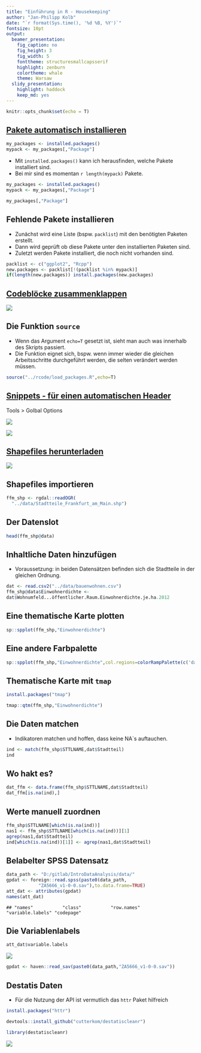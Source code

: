 ```yaml
---
title: "Einführung in R - Housekeeping"
author: "Jan-Philipp Kolb"
date: "`r format(Sys.time(), '%d %B, %Y')`"
fontsize: 10pt
output: 
  beamer_presentation: 
    fig_caption: no
    fig_height: 3
    fig_width: 5
    fonttheme: structuresmallcapsserif
    highlight: zenburn
    colortheme: whale
    theme: Warsaw
  slidy_presentation: 
    highlight: haddock
    keep_md: yes
---
```


```r
knitr::opts_chunk$set(echo = T)
```


## [Pakete automatisch installieren](https://stackoverflow.com/questions/4090169/elegant-way-to-check-for-missing-packages-and-install-them)

```r
my_packages <- installed.packages()
mypack <- my_packages[,"Package"]
```


<!--

-->

- Mit `installed.packages()` kann ich herausfinden, welche Pakete installiert sind.
- Bei mir sind es momentan `r length(mypack)` Pakete.

```r
my_packages <- installed.packages()
mypack <- my_packages[,"Package"]
```

```r
my_packages[,"Package"]
```


## Fehlende Pakete installieren

- Zunächst wird eine Liste (bspw. `packlist`) mit den benötigten Paketen erstellt.
- Dann wird geprüft ob diese Pakete unter den installierten Paketen sind.
- Zuletzt werden Pakete installiert, die noch nicht vorhanden sind. 

```r
packlist <- c("ggplot2", "Rcpp")
new.packages <- packlist[!(packlist %in% mypack)]
if(length(new.packages)) install.packages(new.packages)
```


## [Codeblöcke zusammenklappen](https://support.rstudio.com/hc/en-us/articles/200484568-Code-Folding-and-Sections)

![](figure/codefolding.PNG)

<!--
##
https://support.rstudio.com/hc/en-us/articles/204463668-Code-Snippets
-->

## Die Funktion `source`

- Wenn das Argument `echo=T` gesetzt ist, sieht man auch was innerhalb des Skripts passiert. 
- Die Funktion eignet sich, bspw. wenn immer wieder die gleichen Arbeitsschritte durchgeführt werden, die selten verändert werden müssen. 

```r
source("../rcode/load_packages.R",echo=T)
```

## [Snippets - für einen automatischen Header](https://stackoverflow.com/questions/40616132/create-a-default-comment-header-template-in-r)

Tools > Golbal Options

![](figure/snippets.PNG)

![](figure/exsnippet.PNG)



<!--
r-project + create automatic header for Scriptfiles
-->


## [Shapefiles herunterladen](http://www.offenedaten.frankfurt.de/dataset/frankfurter-stadtteilgrenzen-fur-gis-systeme)

![](figure/shapefiles_ffm.PNG)

## Shapefiles importieren

```r
ffm_shp <- rgdal::readOGR(
  "../data/Stadtteile_Frankfurt_am_Main.shp")
```

## Der Datenslot 

```r
head(ffm_shp@data)
```

## Inhaltliche Daten hinzufügen

- Voraussetzung: in beiden Datensätzen befinden sich die Stadtteile in der gleichen Ordnung.

```r
dat <- read.csv2("../data/bauenwohnen.csv")
ffm_shp@data$Einwohnerdichte <- 
dat$Wohnumfeld...öffentlicher.Raum.Einwohnerdichte.je.ha.2012
```

## Eine thematische Karte plotten

```r
sp::spplot(ffm_shp,"Einwohnerdichte")
```

## Eine andere Farbpalette

```r
sp::spplot(ffm_shp,"Einwohnerdichte",col.regions=colorRampPalette(c('dark red','white','dark blue'))
```



## Thematische Karte mit `tmap`

```r
install.packages("tmap")
```


```r
tmap::qtm(ffm_shp,"Einwohnerdichte")
```


## Die Daten matchen

- Indikatoren matchen und hoffen, dass keine NA`s auftauchen.

```r
ind <- match(ffm_shp$STTLNAME,dat$Stadtteil)
ind
```

## Wo hakt es?

```r
dat_ffm <- data.frame(ffm_shp$STTLNAME,dat$Stadtteil)
dat_ffm[is.na(ind),]
```

## Werte manuell zuordnen

```r
ffm_shp$STTLNAME[which(is.na(ind))]
nas1 <- ffm_shp$STTLNAME[which(is.na(ind))][1]
agrep(nas1,dat$Stadtteil)
ind[which(is.na(ind))[1]] <- agrep(nas1,dat$Stadtteil)
```


## Belabelter SPSS Datensatz

```r
data_path <- "D:/gitlab/IntroDataAnalysis/data/"
gpdat <- foreign::read.spss(paste0(data_path,
            "ZA5666_v1-0-0.sav"),to.data.frame=TRUE)
att_dat <- attributes(gpdat)
names(att_dat)
```

```
## "names"           "class"           "row.names"       "variable.labels" "codepage"
```

## Die Variablenlabels

```r
att_dat$variable.labels
```

![](figure/variable_labels.PNG)


```r
gpdat <- haven::read_sav(paste0(data_path,"ZA5666_v1-0-0.sav"))
```

<!--
## Boxplot mit Ausreißern


```r
y <- c(rnorm(99),20)
boxplot(y)
boxplot(y,range=2)
```
-->

<!--
https://www.r-statistics.com/tag/boxplot-outlier/
-->
  

## Destatis Daten

- Für die Nutzung der API ist vermutlich das `httr` Paket hilfreich

```r
install.packages("httr")
```


```r
devtools::install_github("cutterkom/destatiscleanr")
```

```r
library(destatiscleanr)
```

![](figure/destatiscleaner.PNG)

<!--
https://cran.r-project.org/web/packages/request/README.html
-->
